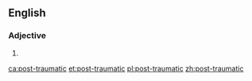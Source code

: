 ==English==

===Adjective===
{{en-adj|-}}

# {{alternative spelling of|posttraumatic|lang=en}}

[[ca:post-traumatic]]
[[et:post-traumatic]]
[[pl:post-traumatic]]
[[zh:post-traumatic]]